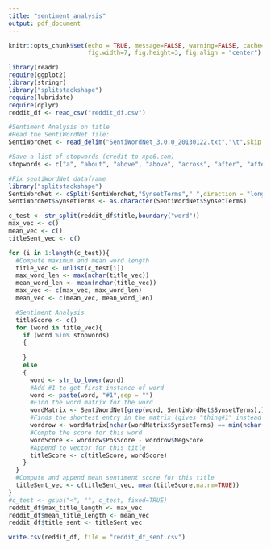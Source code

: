 ```yaml
---
title: "sentiment_analysis"
output: pdf_document
---
```


```r
knitr::opts_chunk$set(echo = TRUE, message=FALSE, warning=FALSE, cache=TRUE, 
                      fig.width=7, fig.height=3, fig.align = "center")
```

```r
library(readr)
require(ggplot2)
library(stringr)
library("splitstackshape")
require(lubridate)
require(dplyr)
reddit_df <- read_csv("reddit_df.csv")
```

```r
#Sentiment Analysis on title
#Read the SentiWordNet file:
SentiWordNet <- read_delim("SentiWordNet_3.0.0_20130122.txt","\t",skip = 26, escape_double = FALSE, trim_ws = TRUE)

#Save a list of stopwords (credit to xpo6.com)
stopwords <- c("a", "about", "above", "above", "across", "after", "afterwards", "again", "against", "all", "almost", "along", "already", "also","although","always","am","among", "amongst", "amoungst", "amount",  "an", "and", "another", "any","anyhow","anyone","anything","anyway", "anywhere", "are", "around", "as",  "at", "back","be","became", "because","become","becomes", "becoming", "been", "before", "beforehand", "behind", "being", "below", "beside", "besides", "between", "beyond", "both", "bottom","but", "by", "call", "can", "cannot", "cant", "co", "con", "could", "couldnt", "cry", "de", "detail", "do", "done", "down", "due", "during", "each", "eg", "eight", "either", "eleven","else", "elsewhere", "empty", "enough", "etc", "even", "ever", "every", "everyone", "everything", "everywhere", "except", "few", "fifteen", "fify", "fill", "find", "fire", "first", "five", "for", "former", "formerly", "forty", "found", "four", "from", "front", "full", "further", "get", "give", "go", "had", "has", "hasnt", "have", "he", "hence", "her", "here", "hereafter", "hereby", "herein", "hereupon", "hers", "herself", "him", "himself", "his", "how", "however", "hundred", "ie", "if", "in", "inc", "indeed", "interest", "into", "is", "it", "its", "itself", "keep", "last", "latter", "latterly", "least", "less", "ltd", "made", "many", "may", "me", "meanwhile", "might", "mill", "mine", "more", "moreover", "most", "mostly", "move", "much", "must", "my", "myself", "name", "namely", "neither", "never", "nevertheless", "next", "nine", "no", "nobody", "none", "noone", "nor", "not", "nothing", "now", "nowhere", "of", "off", "often", "on", "once", "one", "only", "onto", "or", "other", "others", "otherwise", "our", "ours", "ourselves", "out", "over", "own","part", "per", "perhaps", "please", "put", "rather", "re", "same", "see", "seem", "seemed", "seeming", "seems", "serious", "several", "she", "should", "show", "side", "since", "sincere", "six", "sixty", "so", "some", "somehow", "someone", "something", "sometime", "sometimes", "somewhere", "still", "such", "system", "take", "ten", "than", "that", "the", "their", "them", "themselves", "then", "thence", "there", "thereafter", "thereby", "therefore", "therein", "thereupon", "these", "they", "thickv", "thin", "third", "this", "those", "though", "three", "through", "throughout", "thru", "thus", "to", "together", "too", "top", "toward", "towards", "twelve", "twenty", "two", "un", "under", "until", "up", "upon", "us", "very", "via", "was", "we", "well", "were", "what", "whatever", "when", "whence", "whenever", "where", "whereafter", "whereas", "whereby", "wherein", "whereupon", "wherever", "whether", "which", "while", "whither", "who", "whoever", "whole", "whom", "whose", "why", "will", "with", "within", "without", "would", "yet", "you", "your", "yours", "yourself", "yourselves", "the")
```

```r
#Fix sentiWordNet dataframe
library("splitstackshape")
SentiWordNet <- cSplit(SentiWordNet,"SynsetTerms"," ",direction = "long")
SentiWordNet$SynsetTerms <- as.character(SentiWordNet$SynsetTerms) 
```

```r
c_test <- str_split(reddit_df$title,boundary("word"))
max_vec <- c()
mean_vec <- c()
titleSent_vec <- c()

for (i in 1:length(c_test)){
  #Compute maximum and mean word length
  title_vec <- unlist(c_test[i])
  max_word_len <- max(nchar(title_vec))
  mean_word_len <- mean(nchar(title_vec))
  max_vec <- c(max_vec, max_word_len)
  mean_vec <- c(mean_vec, mean_word_len)

  #Sentiment Analysis
  titleScore <- c()
  for (word in title_vec){
    if (word %in% stopwords)
    {
      
    }
    else
    {
      word <- str_to_lower(word)
      #Add #1 to get first instance of word
      word <- paste(word, "#1",sep = "")
      #Find the word matrix for the word
      wordMatrix <- SentiWordNet[grep(word, SentiWordNet$SynsetTerms),]
      #Finds the shortest entry in the matrix (gives "thing#1" instead of "anything#1")
      wordrow <- wordMatrix[nchar(wordMatrix$SynsetTerms) == min(nchar(wordMatrix$SynsetTerms)),][1,]
      #Compte the score for this word
      wordScore <- wordrow$PosScore - wordrow$NegScore
      #Append to vector for this title
      titleScore <- c(titleScore, wordScore)
    }
  }
  #Compute and append mean sentiment score for this title
  titleSent_vec <- c(titleSent_vec, mean(titleScore,na.rm=TRUE))
}
#c_test <- gsub("<", "", c_test, fixed=TRUE)
reddit_df$max_title_length <- max_vec
reddit_df$mean_title_length <- mean_vec
reddit_df$title_sent <- titleSent_vec
```

```r
write.csv(reddit_df, file = "reddit_df_sent.csv")
```



